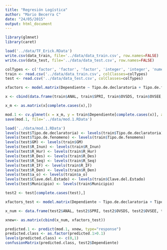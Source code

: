 ```yaml
---
title: "Regresión Logística"
author: "Mario Becerra C"
date: "24/05/2015"
output: html_document
---
```


```r
library(glmnet)
library(caret)
```


```r
load('../data/TF_Erick.RData')
write.csv(data_train, file='../data/data_train.csv', row.names=FALSE)
write.csv(data_test, file='../data/data_test.csv', row.names=FALSE)
```
```r
colTypes <- c('factor', 'factor', 'factor', 'integer', 'integer', 'numeric', 'numeric', 'numeric', 'numeric', 'numeric', 'numeric', 'numeric', 'numeric', 'numeric', 'numeric', 'factor', 'numeric', 'integer', 'factor', 'factor', 'factor', 'factor', 'factor', 'factor', 'character', 'character', 'factor', 'factor', 'factor', 'factor', 'factor', 'factor')
train <- read.csv('../data/data_train.csv', colClasses=colTypes)
test <- read.csv('../data/data_test.csv', colClasses=colTypes)
```


```r
xfactors <- model.matrix(Dependiente ~ Tipo.de.declaratoria + Tipo.de.fenomeno + GM + R_Inun + R_Hur + R_Des + R_Seq + R_IF + R_Den +  a_o + Clave.del.Estado + Municipio, data=train)[,-1]

x <- cbind(data.frame(train$ANAL, train$SPRI, train$OVSDS, train$OVSEE, train$OVSAE, train$VHAC, train$OVPT, train$PL.5000, train$PO2SM, train$IM, train$area_mun..ha.), xfactors)

x_m <- as.matrix(x[complete.cases(x),])

mod.1 <- cv.glmnet(x = x_m, y = train$Dependiente[complete.cases(x)], alpha=0.5, family='binomial')
save(mod.1, file='../data/mod.1.RData')
```

```r
load('../data/mod.1.RData')
levels(test$Tipo.de.declaratoria) <- levels(train$Tipo.de.declaratoria)
levels(test$Tipo.de.fenomeno) <- levels(train$Tipo.de.fenomeno)
levels(test$GM) <- levels(train$GM)
levels(test$R_Inun) <- levels(train$R_Inun)
levels(test$R_Hur) <- levels(train$R_Hur)
levels(test$R_Des) <- levels(train$R_Des)
levels(test$R_Seq) <- levels(train$R_Seq)
levels(test$R_IF) <- levels(train$R_IF)
levels(test$R_Den) <- levels(train$R_Den)
levels(test$a_o) <- levels(train$a_o)
levels(test$Clave.del.Estado) <- levels(train$Clave.del.Estado)
levels(test$Municipio) <- levels(train$Municipio)

test2 <- test[complete.cases(test),]

xfactors_test <- model.matrix(Dependiente ~ Tipo.de.declaratoria + Tipo.de.fenomeno + GM + R_Inun + R_Hur + R_Des + R_Seq + R_IF + R_Den +  a_o + Clave.del.Estado + Municipio, data=test2)[,-1]

x_num <- data.frame(test2$ANAL, test2$SPRI, test2$OVSDS, test2$OVSEE, test2$OVSAE, test2$VHAC, test2$OVPT, test2$PL.5000, test2$PO2SM, test2$IM, test2$area_mun..ha.)

xnew<- as.matrix(cbind(x_num, xfactors_test))

predicted.1 <- predict(mod.1, xnew, type="response")
predicted.class <- as.factor(predicted.1>0.1)
levels(predicted.class) <- c(0,1)
confusionMatrix(predicted.class, test2$Dependiente)
```

